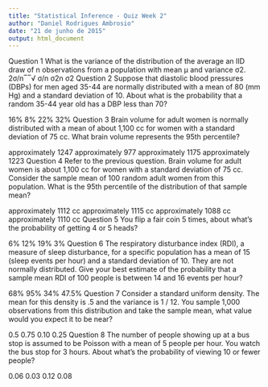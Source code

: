 ```yaml
---
title: "Statistical Inference - Quiz Week 2"
author: "Daniel Rodrigues Ambrosio"
date: "21 de junho de 2015"
output: html_document
---
```


Question 1
What is the variance of the distribution of the average an IID draw of n observations from a population with mean μ and variance σ2.
2σ/n‾‾√
σ/n
σ2n
σ2
Question 2
Suppose that diastolic blood pressures (DBPs) for men aged 35-44 are normally distributed with a mean of 80 (mm Hg) and a standard deviation of 10. About what is the probability that a random 35-44 year old has a DBP less than 70?

16%
8%
22%
32%
Question 3
Brain volume for adult women is normally distributed with a mean of about 1,100 cc for women with a standard deviation of 75 cc. What brain volume represents the 95th percentile?

approximately 1247
approximately 977
approximately 1175
approximately 1223
Question 4
Refer to the previous question. Brain volume for adult women is about 1,100 cc for women with a standard deviation of 75 cc. Consider the sample mean of 100 random adult women from this population. What is the 95th percentile of the distribution of that sample mean?

approximately 1112 cc
approximately 1115 cc
approximately 1088 cc
approximately 1110 cc
Question 5
You flip a fair coin 5 times, about what's the probability of getting 4 or 5 heads?

6%
12%
19%
3%
Question 6
The respiratory disturbance index (RDI), a measure of sleep disturbance, for a specific population has a mean of 15 (sleep events per hour) and a standard deviation of 10. They are not normally distributed. Give your best estimate of the probability that a sample mean RDI of 100 people is between 14 and 16 events per hour?

68%
95%
34%
47.5%
Question 7
Consider a standard uniform density. The mean for this density is .5 and the variance is 1 / 12. You sample 1,000 observations from this distribution and take the sample mean, what value would you expect it to be near?

0.5
0.75
0.10
0.25
Question 8
The number of people showing up at a bus stop is assumed to be Poisson with a mean of 5 people per hour. You watch the bus stop for 3 hours. About what's the probability of viewing 10 or fewer people?

0.06
0.03
0.12
0.08
